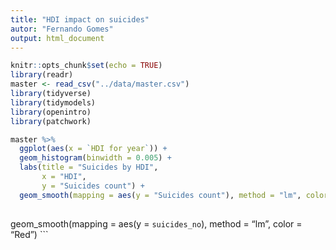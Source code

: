 ```yaml
---
title: "HDI impact on suicides"
autor: "Fernando Gomes"
output: html_document
---
```


```r
knitr::opts_chunk$set(echo = TRUE)
library(readr)
master <- read_csv("../data/master.csv")
library(tidyverse)
library(tidymodels)
library(openintro)
library(patchwork)
```

```r
master %>% 
  ggplot(aes(x = `HDI for year`)) + 
  geom_histogram(binwidth = 0.005) +
  labs(title = "Suicides by HDI",
       x = "HDI",
       y = "Suicides count") +
  geom_smooth(mapping = aes(y = "Suicides count"), method = "lm", color = "Red")
  
``` 
  geom_smooth(mapping = aes(y = `suicides_no`), method = "lm", color = "Red") 
```

